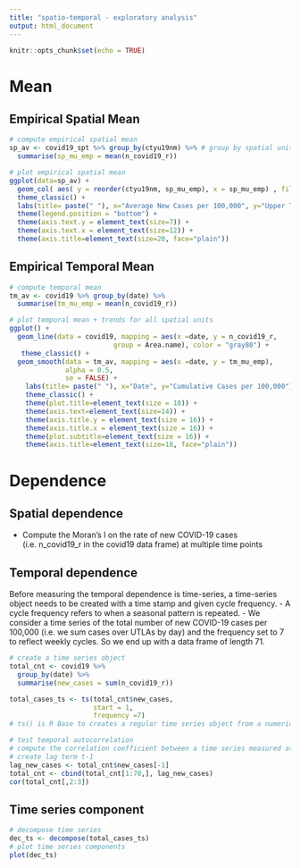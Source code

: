```yaml
---
title: "spatio-temporal - exploratory analysis"
output: html_document
---
```


```r
knitr::opts_chunk$set(echo = TRUE)
```

# Mean

## Empirical Spatial Mean

```r
# compute empirical spatial mean
sp_av <- covid19_spt %>% group_by(ctyu19nm) %>% # group by spatial unit
  summarise(sp_mu_emp = mean(n_covid19_r))

# plot empirical spatial mean
ggplot(data=sp_av) +
  geom_col( aes( y = reorder(ctyu19nm, sp_mu_emp), x = sp_mu_emp) , fill = "grey50") +
  theme_classic() +
  labs(title= paste(" "), x="Average New Cases per 100,000", y="Upper Tier Authority Area") +
  theme(legend.position = "bottom") +
  theme(axis.text.y = element_text(size=7)) +
  theme(axis.text.x = element_text(size=12)) +
  theme(axis.title=element_text(size=20, face="plain"))
```

## Empirical Temporal Mean

```r
# compute temporal mean
tm_av <- covid19 %>% group_by(date) %>%
  summarise(tm_mu_emp = mean(n_covid19_r))

# plot temporal mean + trends for all spatial units
ggplot() +
  geom_line(data = covid19, mapping = aes(x =date, y = n_covid19_r,
                          group = Area.name), color = "gray80") +
   theme_classic() +
  geom_smooth(data = tm_av, mapping = aes(x =date, y = tm_mu_emp), 
              alpha = 0.5,
              se = FALSE) +
    labs(title= paste(" "), x="Date", y="Cumulative Cases per 100,000") +
    theme_classic() +
    theme(plot.title=element_text(size = 18)) +
    theme(axis.text=element_text(size=14)) +
    theme(axis.title.y = element_text(size = 16)) +
    theme(axis.title.x = element_text(size = 16)) +
    theme(plot.subtitle=element_text(size = 16)) +
    theme(axis.title=element_text(size=18, face="plain"))
```

# Dependence 

## Spatial dependence 
- Compute the Moran’s I on the rate of new COVID-19 cases (i.e. n_covid19_r in the covid19 data frame) at multiple time points

## Temporal dependence

Before measuring the temporal dependence is time-series, a time-series object needs to be created with a time stamp and given cycle frequency. 
- A cycle frequency refers to when a seasonal pattern is repeated. 
- We consider a time series of the total number of new COVID-19 cases per 100,000 (i.e. we sum cases over UTLAs by day) and the frequency set to 7 to reflect weekly cycles. So we end up with a data frame of length 71.

```r
# create a time series object
total_cnt <- covid19 %>% 
  group_by(date) %>%
  summarise(new_cases = sum(n_covid19_r)) 

total_cases_ts <- ts(total_cnt$new_cases,  
                     start = 1,
                     frequency =7)
# ts() is R Base to creates a regular time series object from a numeric vector
```

```r
# test temporal autocorrelation
# compute the correlation coefficient between a time series measured at time t and its lag measured at time t-1
# create lag term t-1
lag_new_cases <- total_cnt$new_cases[-1]
total_cnt <- cbind(total_cnt[1:70,], lag_new_cases)
cor(total_cnt[,2:3])
```

## Time series component

```r
# decompose time series
dec_ts <- decompose(total_cases_ts)
# plot time series components
plot(dec_ts)
```

